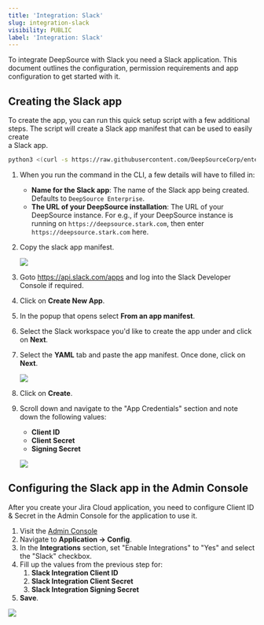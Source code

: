 ```yaml
---
title: 'Integration: Slack'
slug: integration-slack
visibility: PUBLIC
label: 'Integration: Slack'
---
```

To integrate DeepSource with Slack you need a Slack application. This document outlines the configuration, permission requirements and app configuration to get started with it.

## Creating the Slack app

To create the app, you can run this quick setup script with a few additional steps. The script will create a Slack app manifest that can be used to easily create  
a Slack app.

```bash
python3 <(curl -s https://raw.githubusercontent.com/DeepSourceCorp/enterprise-assets/master/integrations/create_slack_app.py)
```

1. When you run the command in the CLI, a few details will have to filled in:
   - **Name for the Slack app**: The name of the Slack app being created. Defaults to `DeepSource Enterprise`.
   - **The URL of your DeepSource installation**: The URL of your DeepSource instance. For e.g., if your DeepSource instance is running on `https://deepsource.stark.com`, then enter `https://deepsource.stark.com` here.

2. Copy the slack app manifest.

   ![](https://files.readme.io/1350fad-small-create-slack-app.png)

3. Goto <https://api.slack.com/apps> and log into the Slack Developer Console if required.

4. Click on **Create New App**.

5. In the popup that opens select **From an app manifest**.

6. Select the Slack workspace you'd like to create the app under and click on **Next**.

7. Select the **YAML** tab and paste the app manifest. Once done, click on **Next**.

   ![](https://files.readme.io/f33ca18-small-slack-app-manifest-input.png)

8. Click on **Create**.

9. Scroll down and navigate to the "App Credentials" section and note down the following values:

   - **Client ID**
   - **Client Secret**
   - **Signing Secret**

   ![](https://files.readme.io/dc64166-small-slack-app-credentials.png)

## Configuring the Slack app in the Admin Console

After you create your Jira Cloud application, you need to configure Client ID & Secret in the Admin Console for the application to use it.   

1. Visit the [Admin Console](https://docs.deepsource.com/docs/enterprise-server-configuration#admin-console)
2. Navigate to **Application -> Config**.
3. In the **Integrations** section, set "Enable Integrations" to "Yes" and select the "Slack" checkbox.
4. Fill up the values from the previous step for:
   1. **Slack Integration Client ID**
   2. **Slack Integration Client Secret**
   3. **Slack Integration Signing Secret**
5. **Save**.

![](https://files.readme.io/5c9dfca-small-slack-admin-console.png)
